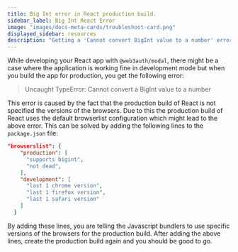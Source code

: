 ```yaml
---
title: Big Int error in React production build.
sidebar_label: Big Int React Error
image: "images/docs-meta-cards/troubleshoot-card.png"
displayed_sidebar: resources
description: "Getting a 'Cannot convert BigInt value to a number' error in your React production build? Here's how to fix it."
---
```


While developing your React app with `@web3auth/modal`, there might be a case where the application is working fine in development mode but when you
build the app for production, you get the following error:

> Uncaught TypeError: Cannot convert a BigInt value to a number

This error is caused by the fact that the production build of React is not specified the versions of the browsers. Due to this the production build of
React uses the default browserlist configuration which might lead to the above error. This can be solved by adding the following lines to the
`package.json` file:

```json title="package.json"
"browserslist": {
    "production": [
      "supports bigint",
      "not dead",
    ],
    "development": [
      "last 1 chrome version",
      "last 1 firefox version",
      "last 1 safari version"
    ]
  }
```

By adding these lines, you are telling the Javascript bundlers to use specific versions of the browsers for the production build. After adding the
above lines, create the production build again and you should be good to go.

